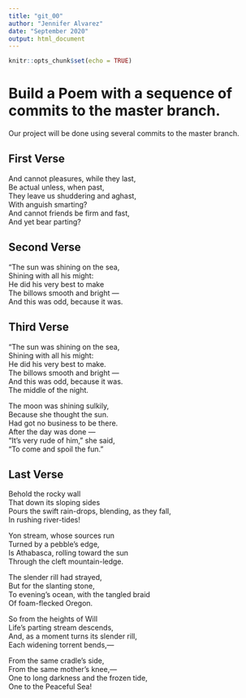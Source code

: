 ```yaml
---
title: "git_00"
author: "Jennifer Alvarez"
date: "September 2020"
output: html_document
---
```


```r
knitr::opts_chunk$set(echo = TRUE)
```
# Build a Poem with a sequence of commits to the master branch.
Our project will be done using several commits to the master branch.
<!-- Do not modify or change any text in "!--" bracketed areas such as this --- these are instructions to
you, if you change any of this the git program will notice it and compromise your git merging strategy !-->

## First Verse 
<!--Put the first five lines of a poem by Lewis Carrol in this section!-->

And cannot pleasures, while they last,  
Be actual unless, when past,  
They leave us shuddering and aghast,  
With anguish smarting?  
And cannot friends be firm and fast,  
And yet bear parting?  

## Second Verse
<!--Put the first five lines of a poem by Robert Frost here!-->

"The sun was shining on the sea,  
Shining with all his might:  
He did his very best to make  
The billows smooth and bright —  
And this was odd, because it was. 


## Third Verse
<!--Put the first two verses of The Walrus and the Carpenter here!-->

"The sun was shining on the sea,  
Shining with all his might:  
He did his very best to make.  
The billows smooth and bright —  
And this was odd, because it was.  
The middle of the night.  

The moon was shining sulkily,  
Because she thought the sun.  
Had got no business to be there.   
After the day was done —  
"It's very rude of him," she said,  
"To come and spoil the fun."  

## Last Verse
<!--Put a short poem of your choice 8-20 lines,here!-->

Behold the rocky wall   
That down its sloping sides   
Pours the swift rain-drops, blending, as they fall,   
In rushing river-tides!   

Yon stream, whose sources run   
Turned by a pebble’s edge,   
Is Athabasca, rolling toward the sun   
Through the cleft mountain-ledge.   

The slender rill had strayed,   
But for the slanting stone,   
To evening’s ocean, with the tangled braid   
Of foam-flecked Oregon.   

So from the heights of Will   
Life’s parting stream descends,   
And, as a moment turns its slender rill,   
Each widening torrent bends,—   

From the same cradle’s side,   
From the same mother’s knee,—   
One to long darkness and the frozen tide,   
One to the Peaceful Sea!  
